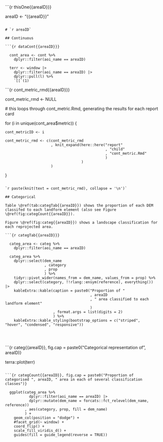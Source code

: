 
```{r thisOne{{areaID}}}

  areaID <- "{{areaID}}"

```

# `r areaID`

## Continuous

```{r dataCont{{areaID}}}

  cont_area <- cont %>%
    dplyr::filter(aoi_name == areaID)

  terr <- window |>
    dplyr::filter(aoi_name == areaID) |>
    dplyr::pull(l) %>%
    `[[`(1)

```

```{r cont_metric_rmd{{areaID}}}

  cont_metric_rmd <- NULL

  # this loops through cont_metric.Rmd, generating the results for each report card

  for (i in unique(cont_area$metric)) {
    
    cont_metricID <- i
    
    cont_metric_rmd <- c(cont_metric_rmd
                         , knit_expand(here::here("report"
                                                  , "child"
                                                  , "cont_metric.Rmd"
                                                  )
                                       )
                         )
    
  }

```

`r paste(knit(text = cont_metric_rmd), collapse = '\n')`

## Categorical

Table \@ref(tab:categTab{{areaID}}) shows the proportion of each DEM classifed to each landform element (also see Figure \@ref(fig:categCount{{areaID}}).

Figure \@ref(fig:categ{{areaID}}) shows a landscape classification for each reprojected area.

```{r categTab{{areaID}}}

  categ_area <- categ %>%
    dplyr::filter(aoi_name == areaID)

  categ_area %>%
    dplyr::select(dem_name
                  , category
                  , prop
                  ) %>%
    tidyr::pivot_wider(names_from = dem_name, values_from = prop) %>%
    dplyr::select(category, !!rlang::ensym(reference), everything()) |>
    kableExtra::kable(caption = paste0("Proportion of "
                                       , areaID
                                       , " area classified to each landform element"
                                       )
                      , format.args = list(digits = 2)
                      ) %>%
    kableExtra::kable_styling(bootstrap_options = c("striped", "hover", "condensed", "responsive"))


```

<br>

```{r categ{{areaID}}, fig.cap = paste0("Categorical representation of ", areaID)}

  terra::plot(terr)

```

```{r categCount{{areaID}}, fig.cap = paste0("Proportion of categorised ", areaID, " area in each of several classification classes")}

  ggplot(categ_area %>%
           dplyr::filter(aoi_name == areaID) |>
           dplyr::mutate(dem_name = forcats::fct_relevel(dem_name, reference))
         , aes(category, prop, fill = dem_name)
         ) +
    geom_col(position = "dodge") +
    #facet_grid(~ window) +
    coord_flip() +
    scale_fill_viridis_d() +
    guides(fill = guide_legend(reverse = TRUE))

```

